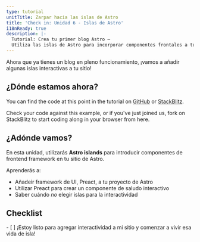 ```yaml
---
type: tutorial
unitTitle: Zarpar hacia las islas de Astro
title: 'Check in: Unidad 6 - Islas de Astro'
i18nReady: true
description: |-
  Tutorial: Crea tu primer blog Astro —
  Utiliza las islas de Astro para incorporar componentes frontales a tu sitio de Astro.
---
```



Ahora que ya tienes un blog en pleno funcionamiento, ¡vamos a añadir algunas islas interactivas a tu sitio!

## ¿Dónde estamos ahora?

You can find the code at this point in the tutorial on [GitHub](https://github.com/withastro/blog-tutorial-demo/tree/unit-6/start) or
[StackBlitz](https://stackblitz.com/github/withastro/blog-tutorial-demo/tree/unit-6/start?file=src/pages/index.astro).

Check your code against this example, or if you've just joined us, fork on StackBlitz to start coding along in your browser from here.

## ¿Adónde vamos?

En esta unidad, utilizarás **Astro islands** para introducir componentes de frontend framework en tu sitio de Astro. 

Aprenderás a:
- Añadeir framework de UI, Preact, a tu proyecto de Astro
- Utilizar Preact para crear un componente de saludo interactivo
- Saber cuándo _no_ elegir islas para la interactividad


<Box icon="check-list">

## Checklist

<Checklist key="interactivity">
- [ ] ¡Estoy listo para agregar interactividad a mi sitio y comenzar a vivir esa vida de isla!
</Checklist>
</Box>

